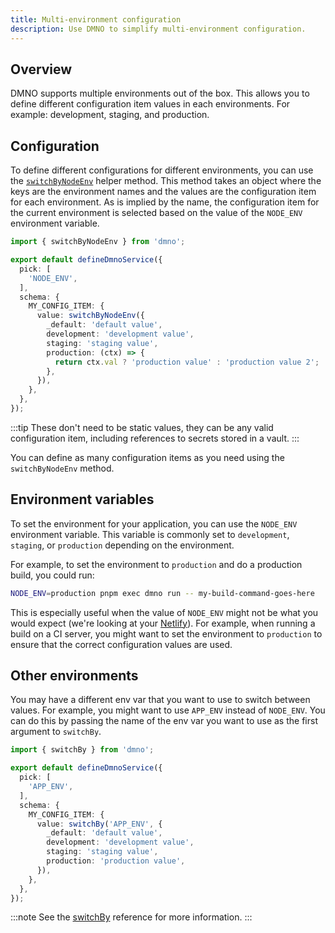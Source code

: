 ```yaml
---
title: Multi-environment configuration
description: Use DMNO to simplify multi-environment configuration.
---
```


## Overview

DMNO supports multiple environments out of the box. This allows you to define different configuration item values in each environments. For example: development, staging, and production.

## Configuration

To define different configurations for different environments, you can use the [`switchByNodeEnv`](/docs/reference/helper-methods/#switchbynodeenv) helper method. This method takes an object where the keys are the environment names and the values are the configuration item for each environment. As is implied by the name, the configuration item for the current environment is selected based on the value of the `NODE_ENV` environment variable.

```typescript
import { switchByNodeEnv } from 'dmno';

export default defineDmnoService({
  pick: [
    'NODE_ENV',
  ],
  schema: {
    MY_CONFIG_ITEM: {
      value: switchByNodeEnv({
        _default: 'default value',
        development: 'development value',
        staging: 'staging value',
        production: (ctx) => {
          return ctx.val ? 'production value' : 'production value 2';
        },
      }),
    },
  },
});
```

:::tip
These don't need to be static values, they can be any valid configuration item, including references to secrets stored in a vault.
:::

You can define as many configuration items as you need using the `switchByNodeEnv` method.

## Environment variables

To set the environment for your application, you can use the `NODE_ENV` environment variable. This variable is commonly set to `development`, `staging`, or `production` depending on the environment.

For example, to set the environment to `production` and do a production build, you could run:

```bash
NODE_ENV=production pnpm exec dmno run -- my-build-command-goes-here
```

This is especially useful when the value of `NODE_ENV` might not be what you would expect (we're looking at your [Netlify](https://docs.netlify.com/configure-builds/manage-dependencies/#node-js-environment)). For example, when running a build on a CI server, you might want to set the environment to `production` to ensure that the correct configuration values are used.

## Other environments

You may have a different env var that you want to use to switch between values. For example, you might want to use `APP_ENV` instead of `NODE_ENV`. You can do this by passing the name of the env var you want to use as the first argument to `switchBy`.

```typescript
import { switchBy } from 'dmno';

export default defineDmnoService({
  pick: [
    'APP_ENV',
  ],
  schema: {
    MY_CONFIG_ITEM: {
      value: switchBy('APP_ENV', {
        _default: 'default value',
        development: 'development value',
        staging: 'staging value',
        production: 'production value',
      }),
    },
  },
});
```

:::note
See the [switchBy](/docs/reference/helper-methods/#switchby) reference for more information.
:::
